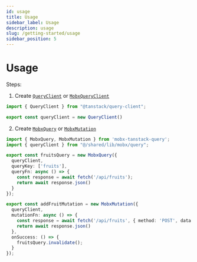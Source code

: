 ```yaml
---
id: usage
title: Usage
sidebar_label: Usage
description: usage
slug: /getting-started/usage
sidebar_position: 5
---
```


# Usage  

Steps:  

1. Create [`QueryClient`](https://tanstack.com/query/v5/docs/reference/QueryClient) or [`MobxQueryClient`](/api/mobx-query-client/overview)  

```ts title="@/shared/lib/mobx/query/index.ts"
import { QueryClient } from "@tanstack/query-client";

export const queryClient = new QueryClient()
```

2. Create [`MobxQuery`](/api/mobx-query/overview) or [`MobxMutation`](/api/mobx-mutation/overview)  

```ts
import { MobxQuery, MobxMutation } from 'mobx-tanstack-query';
import { queryClient } from "@/shared/lib/mobx/query";

export const fruitsQuery = new MobxQuery({
  queryClient,
  queryKey: ['fruits'],
  queryFn: async () => {
    const response = await fetch('/api/fruits');
    return await response.json()
  }
});

export const addFruitMutation = new MobxMutation({
  queryClient,
  mutationFn: async () => {
    const response = await fetch('/api/fruits', { method: 'POST', data: { name: 'fruit' } });
    return await response.json()
  },
  onSuccess: () => {
    fruitsQuery.invalidate();
  }
});
```